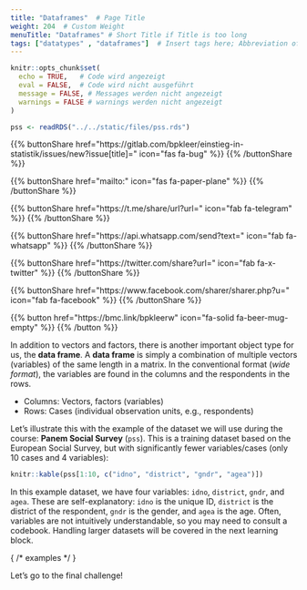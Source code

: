 ```yaml
---
title: "Dataframes"  # Page Title
weight: 204  # Custom Weight 
menuTitle: "Dataframes" # Short Title if Title is too long
tags: ["datatypes" , "dataframes"]  # Insert tags here; Abbreviation of what happens on the page
---
```


```r
knitr::opts_chunk$set(
  echo = TRUE,   # Code wird angezeigt
  eval = FALSE,  # Code wird nicht ausgeführt
  message = FALSE, # Messages werden nicht angezeigt
  warnings = FALSE # warnings werden nicht angezeigt
)

pss <- readRDS("../../static/files/pss.rds")
```

{{% buttonShare href=\"https\:\/\/gitlab.com\/bpkleer\/einstieg-in-statistik\/issues\/new?issue[title]=\" icon=\"fas fa-bug\" %}} {{% /buttonShare %}} 

{{% buttonShare href=\"mailto\:\" icon=\"fas fa-paper-plane\" %}} {{% /buttonShare %}}

{{% buttonShare href=\"https\:\/\/t.me\/share\/url?url=\" icon=\"fab fa-telegram\" %}} {{% /buttonShare %}}

{{% buttonShare href=\"https\:\/\/api.whatsapp.com\/send?text=\" icon=\"fab fa-whatsapp\" %}} {{% /buttonShare %}}

{{% buttonShare href=\"https\:\/\/twitter.com\/share?url=\" icon=\"fab fa-x-twitter\" %}} {{% /buttonShare %}}

{{% buttonShare href=\"https\:\/\/www.facebook.com\/sharer\/sharer.php?u=\" icon=\"fab fa-facebook\" %}} {{% /buttonShare %}}

{{% button href=\"https\:\/\/bmc.link\/bpkleerw\" icon=\"fa-solid fa-beer-mug-empty\" %}} {{% /button %}}

In addition to vectors and factors, there is another important object type for us, the **data frame**. A **data frame** is simply a combination of multiple vectors (variables) of the same length in a matrix. In the conventional format (*wide format*), the variables are found in the columns and the respondents in the rows.

- Columns: Vectors, factors (variables)
- Rows: Cases (individual observation units, e.g., respondents)

Let's illustrate this with the example of the dataset we will use during the course: **Panem Social Survey** (`pss`). This is a training dataset based on the European Social Survey, but with significantly fewer variables/cases (only 10 cases and 4 variables):
```r
knitr::kable(pss[1:10, c("idno", "district", "gndr", "agea")])
```

In this example dataset, we have four variables: `idno`, `district`, `gndr`, and `agea`. These are self-explanatory: `idno` is the unique ID, `district` is the district of the respondent, `gndr` is the gender, and `agea` is the age. Often, variables are not intuitively understandable, so you may need to consult a codebook. Handling larger datasets will be covered in the next learning block. 

{ /* examples */ }

Let's go to the final challenge!

